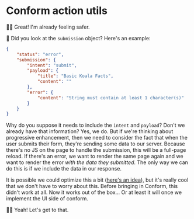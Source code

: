 # Conform action utils

👨‍💼 Great! I'm already feeling safer.

🦉 Did you look at the `submission` object? Here's an example:

```json
{
	"status": "error",
	"submission": {
		"intent": "submit",
		"payload": {
			"title": "Basic Koala Facts",
			"content": ""
		},
		"error": {
			"content": "String must contain at least 1 character(s)"
		}
	}
}
```

Why do you suppose it needs to include the `intent` and `payload`? Don't we
already have that information? Yes, we do. But if we're thinking about
progressive enhancement, then we need to consider the fact that when the user
submits their form, they're sending some data to our server. Because there's no
JS on the page to handle the submission, this will be a full-page reload. If
there's an error, we want to render the same page again and we want to render
the error _with the data they submitted_. The only way we can do this is if we
include the data in our response.

It is possible we could optimize this a bit
([here's an idea](https://github.com/edmundhung/conform/issues/218)), but it's
really cool that we don't have to worry about this. Before bringing in Conform,
this didn't work at all. Now it works out of the box... Or at least it will once
we implement the UI side of conform.

👨‍💼 Yeah! Let's get to that.
